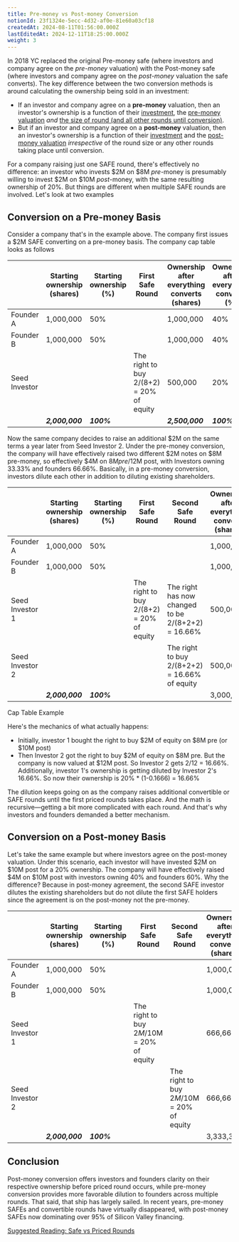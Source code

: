 ```yaml
---
title: Pre-money vs Post-money Conversion
notionId: 23f1324e-5ecc-4d32-af0e-81e60a03cf18
createdAt: 2024-08-11T01:56:00.000Z
lastEditedAt: 2024-12-11T18:25:00.000Z
weight: 3
---
```



In 2018 YC replaced the original Pre-money safe (where investors and company agree on the _pre-money_ valuation) with the Post-money safe (where investors and company agree on the _post-money_ valuation the safe converts). The key difference between the two conversion methods is around calculating the ownership being sold in an investment:

- If an investor and company agree on a **pre-money** valuation, then an investor's ownership is a function of their <u>investment</u>, the <u>pre-money valuation</u> _and_ <u>the size of round (and all other rounds until conversion)</u>.
- But if an investor and company agree on a **post-money** valuation, then an investor's ownership is a function of their <u>investment</u> and the <u>post-money valuation</u> _irrespective_ of the round size or any other rounds taking place until conversion.

For a company raising just one SAFE round, there's effectively no difference: an investor who invests $2M on $8M _pre_-money is presumably willing to invest $2M on $10M _post_-money, with the same resulting ownership of 20%. But things are different when multiple SAFE rounds are involved. Let's look at two examples


## Conversion on a Pre-money Basis


Consider a company that's in the example above.  The company first issues a $2M SAFE  converting on a pre-money basis.  The company cap table looks as follows  


|               | Starting ownership (shares) | Starting ownership (%) | First Safe Round                          | Ownership after everything converts (shares) | Ownership after everything converts (%) |
| ------------- | --------------------------- | ---------------------- | ----------------------------------------- | -------------------------------------------- | --------------------------------------- |
| Founder A     | 1,000,000                   | 50%                    |                                           | 1,000,000                                    | 40%                                     |
| Founder B     | 1,000,000                   | 50%                    |                                           | 1,000,000                                    | 40%                                     |
| Seed Investor |                             |                        | The right to buy 2/(8+2) = 20% of equity  | 500,000                                      | 20%                                     |
|               | _**2,000,000**_             | _**100%**_             |                                           | _**2,500,000**_                              | _**100%**_                              |


Now the same company decides to raise an additional $2M on the same terms a year later from Seed Investor 2. Under the pre-money conversion, the company will have effectively raised two different $2M notes on $8M pre-money, so effectively $4M on $8M pre/$12M post, with Investors owning 33.33% and founders 66.66%.  Basically, in a pre-money conversion, investors dilute each other in addition to diluting existing shareholders. 


|                 | Starting ownership (shares) | Starting ownership (%) | First Safe Round                          | Second Safe Round                                  | Ownership after everything converts (shares) | Ownership after everything converts (%) |
| --------------- | --------------------------- | ---------------------- | ----------------------------------------- | -------------------------------------------------- | -------------------------------------------- | --------------------------------------- |
| Founder A       | 1,000,000                   | 50%                    |                                           |                                                    | 1,000,000                                    | 33.33%                                  |
| Founder B       | 1,000,000                   | 50%                    |                                           |                                                    | 1,000,000                                    | 33.33%                                  |
| Seed Investor 1 |                             |                        | The right to buy 2/(8+2) = 20% of equity  | The right has now changed to be 2/(8+2+2) = 16.66% | 500,000                                      | 16.66%                                  |
| Seed Investor 2 |                             |                        |                                           | The right to buy 2/(8+2+2) = 16.66% of equity      | 500,000                                      | 16.66%                                  |
|                 | _**2,000,000**_             | _**100%**_             |                                           |                                                    | 3,000,000                                    | _**100%**_                              |


Cap Table Example


Here's the mechanics of what actually happens:

- Initially, investor 1 bought the right to buy $2M of equity on $8M pre (or $10M post)
- Then Investor 2 got the right to buy $2M of equity on $8M pre.  But the company is now valued at $12M post.  So Investor 2 gets 2/12 = 16.66%.  Additionally, investor 1's ownership is getting diluted by Investor 2's 16.66%.  So now their ownership is 20% * (1-0.1666) = 16.66%

The dilution keeps going on as the company raises additional convertible or SAFE rounds until the first priced rounds takes place. And the math is recursive—getting a bit more complicated with each round.  And that's why investors and founders demanded a better mechanism.  


## Conversion on a Post-money Basis


Let's take the same example but where investors agree on the post-money valuation. Under this scenario, each investor will have invested $2M on $10M post for a 20% ownership. The company will have effectively raised $4M on $10M post with investors owning 40% and founders 60%. Why the difference? Because in post-money agreement, the second SAFE investor dilutes the existing shareholders but do not dilute the first SAFE holders since the agreement is on the post-money not the pre-money.


|                 | Starting ownership (shares) | Starting ownership (%) | First Safe Round                           | Second Safe Round                         | Ownership after everything converts (shares) | Ownership after everything converts (%) |
| --------------- | --------------------------- | ---------------------- | ------------------------------------------ | ----------------------------------------- | -------------------------------------------- | --------------------------------------- |
| Founder A       | 1,000,000                   | 50%                    |                                            |                                           | 1,000,000                                    | 30%                                     |
| Founder B       | 1,000,000                   | 50%                    |                                            |                                           | 1,000,000                                    | 30%                                     |
| Seed Investor 1 |                             |                        | The right to buy $2M/$10M = 20% of equity  |                                           | 666,666                                      | 20%                                     |
| Seed Investor 2 |                             |                        |                                            | The right to buy $2M/$10M = 20% of equity | 666,666                                      | 20%                                     |
|                 | _**2,000,000**_             | _**100%**_             |                                            |                                           | 3,333,333                                    | _**100%**_                              |


## Conclusion


Post-money conversion offers investors and founders clarity on their respective ownership before priced round occurs, while pre-money conversion provides more favorable dilution to founders across multiple rounds. That said, that ship has largely sailed. In recent years, pre-money SAFEs and convertible rounds have virtually disappeared, with post-money SAFEs now dominating over 95% of Silicon Valley financing.


[Suggested Reading: Safe vs Priced Rounds](/founders-handbook/safe-vs-priced-round)

